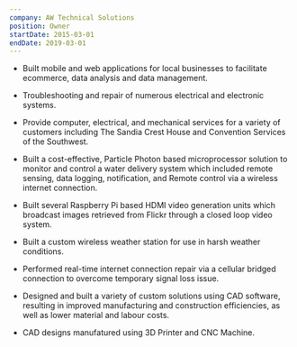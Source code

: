 ```yaml
---
company: AW Technical Solutions
position: Owner
startDate: 2015-03-01
endDate: 2019-03-01
---
```


- Built mobile and web applications for local businesses to facilitate ecommerce, data analysis and data management.

- Troubleshooting and repair of numerous electrical and electronic systems.

- Provide computer, electrical, and mechanical services for a variety of customers including The Sandia Crest House and Convention Services of the Southwest.

- Built a cost-effective, Particle Photon based microprocessor solution to monitor and control a water delivery system which included remote sensing, data logging, notification, and Remote control via a wireless internet connection.

- Built several Raspberry Pi based HDMI video generation units which broadcast images retrieved from Flickr through a closed loop video system.

- Built a custom wireless weather station for use in harsh weather conditions.

- Performed real-time internet connection repair via a cellular bridged connection to overcome temporary signal loss issue.

- Designed and built a variety of custom solutions using CAD software, resulting in improved manufacturing and construction efficiencies, as well as lower material and labour costs.

- CAD designs manufatured using 3D Printer and CNC Machine.
